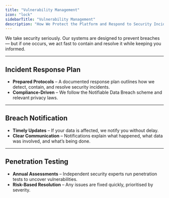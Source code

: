 ```yaml
---
title: "Vulnerability Management"
icon: "lock"
sidebarTitle: "Vulnerability Management"
description: "How We Protect the Platform and Respond to Security Incidents"
---
```


We take security seriously. Our systems are designed to prevent breaches — but if one occurs, we act fast to contain and resolve it while keeping you informed.

---

## Incident Response Plan

- **Prepared Protocols** – A documented response plan outlines how we detect, contain, and resolve security incidents.
- **Compliance-Driven** – We follow the Notifiable Data Breach scheme and relevant privacy laws.

---

## Breach Notification

- **Timely Updates** – If your data is affected, we notify you without delay.
- **Clear Communication** – Notifications explain what happened, what data was involved, and what’s being done.

---

## Penetration Testing

- **Annual Assessments** – Independent security experts run penetration tests to uncover vulnerabilities.
- **Risk-Based Resolution** – Any issues are fixed quickly, prioritised by severity.

